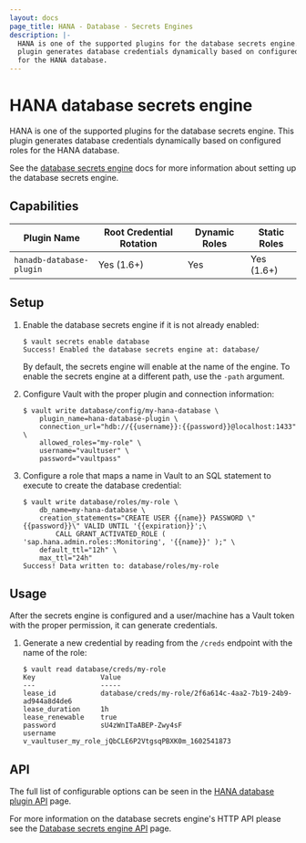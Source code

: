 ```yaml
---
layout: docs
page_title: HANA - Database - Secrets Engines
description: |-
  HANA is one of the supported plugins for the database secrets engine. This
  plugin generates database credentials dynamically based on configured roles
  for the HANA database.
---
```


# HANA database secrets engine

HANA is one of the supported plugins for the database secrets engine. This
plugin generates database credentials dynamically based on configured roles for
the HANA database.

See the [database secrets engine](/vault/docs/secrets/databases) docs for
more information about setting up the database secrets engine.

## Capabilities

| Plugin Name              | Root Credential Rotation | Dynamic Roles | Static Roles |
| ------------------------ | ------------------------ | ------------- | ------------ |
| `hanadb-database-plugin` | Yes (1.6+)               | Yes           | Yes (1.6+)   |

## Setup

1.  Enable the database secrets engine if it is not already enabled:

    ```text
    $ vault secrets enable database
    Success! Enabled the database secrets engine at: database/
    ```

    By default, the secrets engine will enable at the name of the engine. To
    enable the secrets engine at a different path, use the `-path` argument.

1.  Configure Vault with the proper plugin and connection information:

    ```text
    $ vault write database/config/my-hana-database \
        plugin_name=hana-database-plugin \
        connection_url="hdb://{{username}}:{{password}}@localhost:1433" \
        allowed_roles="my-role" \
        username="vaultuser" \
        password="vaultpass"
    ```

1.  Configure a role that maps a name in Vault to an SQL statement to execute to
    create the database credential:

    ```text
    $ vault write database/roles/my-role \
        db_name=my-hana-database \
        creation_statements="CREATE USER {{name}} PASSWORD \"{{password}}\" VALID UNTIL '{{expiration}}';\
            CALL GRANT_ACTIVATED_ROLE ( 'sap.hana.admin.roles::Monitoring', '{{name}}' );" \
        default_ttl="12h" \
        max_ttl="24h"
    Success! Data written to: database/roles/my-role
    ```

## Usage

After the secrets engine is configured and a user/machine has a Vault token with
the proper permission, it can generate credentials.

1.  Generate a new credential by reading from the `/creds` endpoint with the name
    of the role:

    ```text
    $ vault read database/creds/my-role
    Key                Value
    ---                -----
    lease_id           database/creds/my-role/2f6a614c-4aa2-7b19-24b9-ad944a8d4de6
    lease_duration     1h
    lease_renewable    true
    password           sU4zWnITaABEP-Zwy4sF
    username           v_vaultuser_my_role_jQbCLE6P2VtgsqPBXK0m_1602541873
    ```

## API

The full list of configurable options can be seen in the [HANA database plugin API](/vault/api-docs/secret/databases/hanadb) page.

For more information on the database secrets engine's HTTP API please see the
[Database secrets engine API](/vault/api-docs/secret/databases) page.
